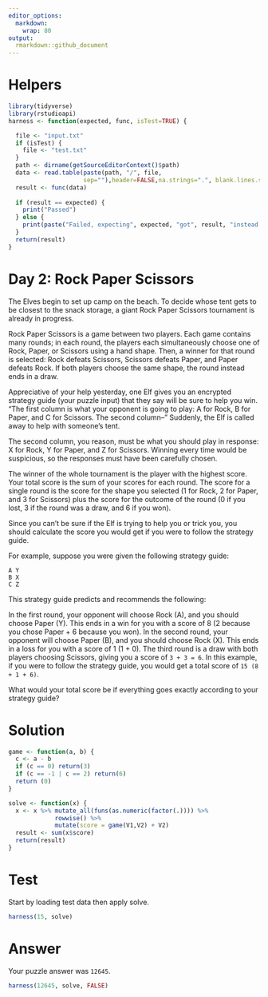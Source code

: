 ```yaml
---
editor_options:
  markdown:
    wrap: 80
output:
  rmarkdown::github_document
---
```


# Helpers

```r
library(tidyverse)
library(rstudioapi) 
harness <- function(expected, func, isTest=TRUE) {

  file <- "input.txt"
  if (isTest) {
    file <- "test.txt"
  }
  path <- dirname(getSourceEditorContext()$path)
  data <- read.table(paste(path, "/", file,
                     sep=""),header=FALSE,na.strings=".", blank.lines.skip = FALSE)
  result <- func(data)
  
  if (result == expected) {
    print("Passed")
  } else {
    print(paste("Failed, expecting", expected, "got", result, "instead!", sep=" "))
  }  
  return(result)
}

```

# Day 2: Rock Paper Scissors
The Elves begin to set up camp on the beach. To decide whose tent gets to be closest to the snack storage, a giant Rock Paper Scissors tournament is already in progress.

Rock Paper Scissors is a game between two players. Each game contains many rounds; in each round, the players each simultaneously choose one of Rock, Paper, or Scissors using a hand shape. Then, a winner for that round is selected: Rock defeats Scissors, Scissors defeats Paper, and Paper defeats Rock. If both players choose the same shape, the round instead ends in a draw.

Appreciative of your help yesterday, one Elf gives you an encrypted strategy guide (your puzzle input) that they say will be sure to help you win. "The first column is what your opponent is going to play: A for Rock, B for Paper, and C for Scissors. The second column--" Suddenly, the Elf is called away to help with someone's tent.

The second column, you reason, must be what you should play in response: X for Rock, Y for Paper, and Z for Scissors. Winning every time would be suspicious, so the responses must have been carefully chosen.

The winner of the whole tournament is the player with the highest score. Your total score is the sum of your scores for each round. The score for a single round is the score for the shape you selected (1 for Rock, 2 for Paper, and 3 for Scissors) plus the score for the outcome of the round (0 if you lost, 3 if the round was a draw, and 6 if you won).

Since you can't be sure if the Elf is trying to help you or trick you, you should calculate the score you would get if you were to follow the strategy guide.

For example, suppose you were given the following strategy guide:
```
A Y
B X
C Z
```

This strategy guide predicts and recommends the following:

In the first round, your opponent will choose Rock (A), and you should choose Paper (Y). This ends in a win for you with a score of 8 (2 because you chose Paper + 6 because you won).
In the second round, your opponent will choose Paper (B), and you should choose Rock (X). This ends in a loss for you with a score of 1 (1 + 0).
The third round is a draw with both players choosing Scissors, giving you a score of `3 + 3 = 6`.
In this example, if you were to follow the strategy guide, you would get a total score of `15 (8 + 1 + 6)`.

What would your total score be if everything goes exactly according to your strategy guide?

# Solution

```r

game <- function(a, b) {
  c <- a - b
  if (c == 0) return(3)
  if (c == -1 | c == 2) return(6)
  return (0)
}

solve <- function(x) {
  x <- x %>% mutate_all(funs(as.numeric(factor(.)))) %>%
             rowwise() %>%
             mutate(score = game(V1,V2) + V2)
  result <- sum(x$score)
  return(result)
}
```

# Test

Start by loading test data then apply solve.

```r
harness(15, solve)
```

# Answer

Your puzzle answer was `12645`.

```r
harness(12645, solve, FALSE)
```
